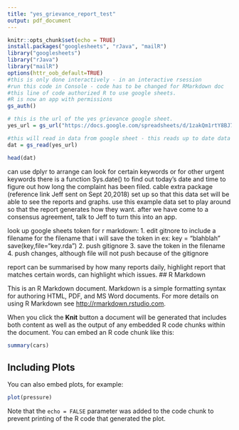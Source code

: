 ```yaml
---
title: "yes_grievance_report_test"
output: pdf_document
---
```


```r
knitr::opts_chunk$set(echo = TRUE)
install.packages("googlesheets", "rJava", "mailR")
library("googlesheets")
library("rJava")
library("mailR")
options(httr_oob_default=TRUE)
#this is only done interactively - in an interactive rsession
#run this code in Console - code has to be changed for RMarkdown doc
#this line of code authorized R to use google sheets. 
#R is now an app with permissions
gs_auth()

# this is the url of the yes grievance google sheet.
yes_url = gs_url("https://docs.google.com/spreadsheets/d/1zakQm1rtY8BJ7CWHFTdnZ0ZohUvkBQwbHamo_rcSwTw/edit#gid=1245323107")

#this will read in data from google sheet - this reads up to date data
dat = gs_read(yes_url)

head(dat)
```
can use dplyr to arrange
can look for certain keywords or for other urgent keywords
there is a function Sys.date() to find out today's date and time to figure out how long the complaint has been filed.
cable extra package (reference link Jeff sent on Sept 20,2018)
set up so that this data set will be able to see the reports and graphs. use this example data set to play around so that the report generates how they want. 
after we have come to a consensus agreement, talk to Jeff to turn this into an app.

look up google sheets token for r markdown:
1. edit gitnore to include a filename for the filename that i will save the token in 
    ex: key = "blahblah"
        save(key,file="key.rda") 
2. push gitignore
3. save the token in the filename
4. push changes, although file will not push because of the gitignore

report can be summarised by how many reports daily, highlight report that matches certain words, can highlight which issues. 
## R Markdown

This is an R Markdown document. Markdown is a simple formatting syntax for authoring HTML, PDF, and MS Word documents. For more details on using R Markdown see <http://rmarkdown.rstudio.com>.

When you click the **Knit** button a document will be generated that includes both content as well as the output of any embedded R code chunks within the document. You can embed an R code chunk like this:

```r
summary(cars)
```

## Including Plots

You can also embed plots, for example:

```r
plot(pressure)
```

Note that the `echo = FALSE` parameter was added to the code chunk to prevent printing of the R code that generated the plot.
